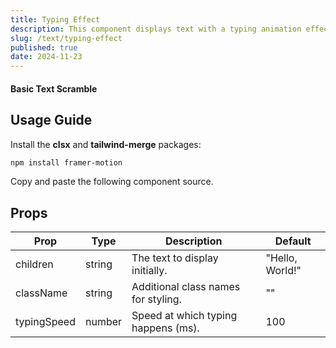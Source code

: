 ```yaml
---
title: Typing Effect
description: This component displays text with a typing animation effect.
slug: /text/typing-effect
published: true
date: 2024-11-23
---
```


#### Basic Text Scramble
<ComponentCodePreview category="examples" name="typing-effect-basic" hasReTrigger />

## Usage Guide

Install the **clsx** and **tailwind-merge** packages:
```bash
npm install framer-motion
```

Copy and paste the following component source.

<ComponentSource category="core" name="typing-effect" />

## Props

| Prop             | Type      | Description                                | Default            |
|------------------|-----------|--------------------------------------------|--------------------|
| children         | string    | The text to display initially.             | "Hello, World!"    |
| className        | string    | Additional class names for styling.        | ""                 |
| typingSpeed      | number    | Speed at which typing happens (ms).        | 100               |


